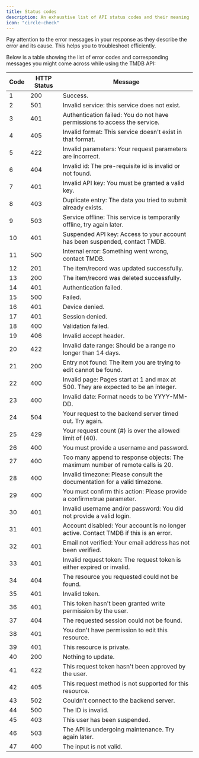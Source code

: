 ```yaml
---
title: Status codes
description: An exhaustive list of API status codes and their meaning 
icon: "circle-check"
---
```


<Tip>
    Pay attention to the error messages in your response as they describe the error and its cause. 
    This helps you to troubleshoot efficiently.
</Tip>  

Below is a table showing the list of error codes and corresponding messages you might come across while using the TMDB API:

| Code | HTTP Status | Message                                                                              |                                                 
| -----| ----------- | -----------------------------------------------------------------------------------  |                                                             
|   1  | 200	     | Success.                                                                             |                                                           
|   2  | 501	     | Invalid service: this service does not exist.                                        |        
|   3  | 401	     | Authentication failed: You do not have permissions to access the service.            |         
|   4  | 405	     | Invalid format: This service doesn't exist in that format.                           |        
|   5  | 422	     | Invalid parameters: Your request parameters are incorrect.                           |        
|   6  | 404	     | Invalid id: The pre-requisite id is invalid or not found.                            |                   
|   7  | 401	     | Invalid API key: You must be granted a valid key.                                    |              
|   8  | 403	     | Duplicate entry: The data you tried to submit already exists.                        | 
|   9  | 503	     | Service offline: This service is temporarily offline, try again later.               |                                                          
|   10 | 401	     | Suspended API key: Access to your account has been suspended, contact TMDB.          |                  
|   11 | 500	     | Internal error: Something went wrong, contact TMDB.                                  |                   
|   12 | 201	     | The item/record was updated successfully.                                            |            
|   13 | 200	     | The item/record was deleted successfully.                                            |                
|   14 | 401	     | Authentication failed.                                                               |                                                                                
|   15 | 500	     | Failed.                                                                              |                                                                                
|   16 | 401	     | Device denied.                                                                       |                                                                                
|   17 | 401	     | Session denied.                                                                      |                                                                                
|   18 | 400	     | Validation failed.                                                                   |                                                                                
|   19 | 406	     | Invalid accept header.                                                               |                                                                                
|   20 | 422	     | Invalid date range: Should be a range no longer than 14 days.                        |                                                                                
|   21 | 200	     | Entry not found: The item you are trying to edit cannot be found.                    |                                                                                
|   22 | 400	     | Invalid page: Pages start at 1 and max at 500. They are expected to be an integer.   |                                                                                
|   23 | 400	     | Invalid date: Format needs to be YYYY-MM-DD.                                         |                                                                                
|   24 | 504	     | Your request to the backend server timed out. Try again.                             |                                                                                
|   25 | 429	     | Your request count (#) is over the allowed limit of (40).                            |                                                                                
|   26 | 400	     | You must provide a username and password.                                            |                                                                                
|   27 | 400	     | Too many append to response objects: The maximum number of remote calls is 20.       |                                                                                
|   28 | 400	     | Invalid timezone: Please consult the documentation for a valid timezone.             |                                                                                
|   29 | 400	     | You must confirm this action: Please provide a confirm=true parameter.               |                                                                                
|   30 | 401	     | Invalid username and/or password: You did not provide a valid login.                 |                                                                                
|   31 | 401	     | Account disabled: Your account is no longer active. Contact TMDB if this is an error.|                                                                                
|   32 | 401	     | Email not verified: Your email address has not been verified.                        |                                                                                
|   33 | 401	     | Invalid request token: The request token is either expired or invalid.               |                                                                                
|   34 | 404	     | The resource you requested could not be found.                                       |                                                                                
|   35 | 401	     | Invalid token.                                                                       |                                                                                
|   36 | 401	     | This token hasn't been granted write permission by the user.                         |                                                                                
|   37 | 404	     | The requested session could not be found.                                            |                                                                                
|   38 | 401	     | You don't have permission to edit this resource.                                     |                                                                                
|   39 | 401	     | This resource is private.                                                            |                                                                                
|   40 | 200	     | Nothing to update.                                                                   |                                                                                
|   41 | 422	     | This request token hasn't been approved by the user.                                 |
|   42 | 405	     | This request method is not supported for this resource.                              |
|   43 | 502	     | Couldn't connect to the backend server.                                              |
|   44 | 500	     | The ID is invalid.                                                                   |
|   45 | 403	     | This user has been suspended.                                                        |
|   46 | 503	     | The API is undergoing maintenance. Try again later.                                  |
|   47 | 400	     | The input is not valid.                                                              |   
